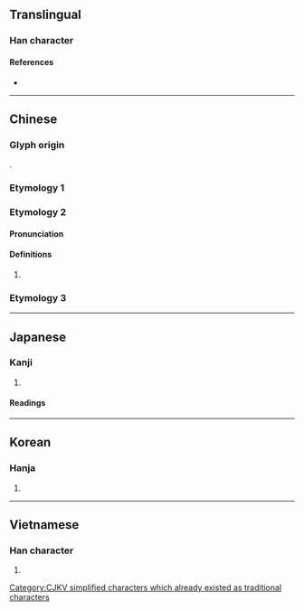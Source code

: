 {{also|據}}
{{character info}}
==Translingual==
{{Han simplified forms|據|拠|据}}

===Han character===
{{Han char|rn=64|rad=手|as=08|sn=11|four=57064|canj=QSJR|ids=⿰扌居}}

====References====
* {{Han ref|kx=0435.120|dkj=12204|dj=0784.290|hdz=31909.010|uh=636E|ud=25454|bh=D575|bd=54645}}

[[Category:CJKV simplified characters which already existed as traditional characters]]

----

==Chinese==

===Glyph origin===
{{Han etym}}
{{Han compound|手|居|c1=s|c2=p|t1=hand|ls=psc}}.

===Etymology 1===
{{zh-see|據|sv}}

===Etymology 2===
{{zh-forms}}

====Pronunciation====
{{zh-pron
|m=jū
|c=geoi1
|h=pfs=
|md=
|mn=
|w=
|mc=y
|oc=n,1
|cat=
}}

====Definitions====
{{zh-hanzi}}

# {{zh-only used in|拮据|[[short]] of [[money]]; [[diligent]]}}

===Etymology 3===
{{zh-see|倨|v|[[haughty]]; [[arrogant]]}}

----

==Japanese==

===Kanji===
{{ja-kanji|grade=c|rs=手08}}

# {{rfdef|ja|sort=手08}}

====Readings====
{{ja-readings
|on=きょ
|kun=す-わる, す-える
}}

----

==Korean==

===Hanja===
{{ko-hanja|hangeul=거|eumhun=|rv=geo|mr=kŏ|y=ke}}

# {{rfdef|ko|sort=手08}}

----

==Vietnamese==

===Han character===
{{vi-hantu|[[cứ]], [[cư]], [[cớ]]|rs=手08}}

# {{rfdef|vi}}